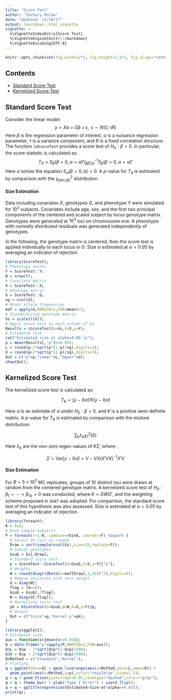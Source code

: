 ```yaml
---
title: "Score Test"
author: "Zachary McCaw"
date: "Updated: 11/10/17"
output: rmarkdown::html_vignette
vignette: >
  %\VignetteIndexEntry{Score Test}
  %\VignetteEngine{knitr::rmarkdown}
  %\VignetteEncoding{UTF-8}
---
```


```r
knitr::opts_chunk$set(fig.width=2*3, fig.height=1.5*2, fig.align="center", fig.path='Figs/',echo=T, warning=F, message=F, cache=T, results='hold');
```

## Contents

* [Standard Score Test](#standard-score-test)
* [Kernelized Score Test](#kernelized-score-test)

## Standard Score Test
Consider the linear model:
$$
y = X\alpha + G\beta+\epsilon,\;\; \epsilon\sim N(0,\tau R)
$$
Here $\beta$ is the regression parameter of interest, $\alpha$ is a nuisance regression parameter, $\tau$ is a variance component, and $R$ is a fixed correlation structure. The function `lmScoreTest` provides a score test of $H_{0}:\beta = 0$. In particular, the score statistic is calculated as:
$$
T_{S} = S_{\beta}(\beta=0,\alpha=\tilde{\alpha})'I_{\beta\beta'|\alpha}^{-1}S_{\beta}(\beta=0,\alpha=\tilde{\alpha})'
$$
Here $\tilde{\alpha}$ solves the equation $S_{\alpha}(\beta=0,\alpha) = 0$. A $p$-value for $T_{S}$ is estimated by comparison with the $\chi_{\dim(\beta)}^{2}$ distribution. 

#### Size Estimation
Data including covariates $X$, genotypes $G$, and phenotype $Y$ were simulated for $10^{3}$ subjects. Covariates include age, sex, and the first two principal components of the centered and scaled subject by locus genotype matrix. Genotypes were generated at $10^{3}$ loci on chromosome one. A phenotype with normally distributed residuals was generated independently of genotypes. 

In the following, the genotype matrix is centered, then the score test is applied individually to each locus in $G$. Size is estimated at $\alpha = 0.05$ by averaging an indicator of rejection. 

```r
library(ScoreTest);
# Phenotype vector
Y = ScoreTest::Y;
N = nrow(Y);
# Covariate matrix
X = ScoreTest::X;
# Genotype matrix
G = ScoreTest::G;
ng = ncol(G);
# Minor allele frequencies
maf = apply(G,MARGIN=1,FUN=mean)/2;
# Standardizing genotype matrix
Gs = scale(t(G));
# Apply score test to each column of Gs
Results = sScoreTest(G=Gs,X=X,y=Y);
# Estimated size
cat("Estimated size at alpha=0.05:\n");
p = mean(Results[,"p"]<=0.05);
L = round(p-2*sqrt(p*(1-p)/ng),digits=3);
U = round(p+2*sqrt(p*(1-p)/ng),digits=3);
Out = c("p"=p,"Lower"=L,"Upper"=U);
show(Out);
```

## Kernelized Score Test
The kernelized score test is calculated as:

$$
T_{K} = (y-X\tilde{\alpha})'K(y-X\tilde{\alpha})
$$

Here $\tilde{\alpha}$ is an estimate of $\alpha$ under $H_{0}:\beta =0$, and $K$ is a positive semi-definite matrix. A $p$-value for $T_{K}$ is estimated by comparison with the mixture distribution:

$$
\sum_{k}\lambda_{k}\chi_{1}^{2}(0)
$$

Here $\lambda_{k}$ are the non-zero eigen-values of $K\tilde{\Sigma}$, where:

$$
\tilde{\Sigma} = \text{Var}\left[y-X\tilde{\alpha}\right] = V-VX(X'VX)^{-1}X'V
$$

#### Size Estimation
For $R=5\times10^{2}$ MC replicates, groups of $10$ distinct loci were drawn at random from the centered genotype matrix. A kernelized score test of $H_{0}:\beta_{1}=\cdots=\beta_{10}=0$ was conducted, where $K = GWG'$, and the weighting scheme proposed in `SKAT` was adopted. For comparison, the standard score test of this hypothesis was also assessed. Size is estimated at $\alpha = 0.05$ by averaging an indicator of rejection.

```r
library(foreach);
R = 5e2;
# Down sample subjects
P = foreach(r=1:R,.combine=rbind,.inorder=F) %dopar% {
  # Select 10 loci at random
  Draw = sort(sample(ncol(Gs),size=10,replace=F));
  # Subset genotypes
  Gsub = Gs[,Draw];
  # Standard score test
  p = ScoreTest::ScoreTest(G=Gsub,X=X,y=Y)["p"];
  # Weights
  W = round(diag((dbeta(x=maf[Draw],1,25))^2),digits=6);
  # Remove positions with zero weight
  d = diag(W);
  flag = (d==0);
  Gsub = Gsub[,!flag];
  W = diag(d[!flag]);
  # Kernelized score test
  pk = kScoreTest(G=Gsub,W=W,X=X,y=Y)$p;
  # Output
  Out = c("Score"=p,"Kernel.p"=pk);
}
```

```r
library(ggplot2);
# Estimated size
aux = function(x){mean(x<=0.05)};
Q = data.frame("p"=apply(P,MARGIN=2,FUN=aux));
Q$L = Q$p - 2*sqrt(Q$p*(1-Q$p)/500);
Q$U = Q$p + 2*sqrt(Q$p*(1-Q$p)/500);
Q$Method = c("Standard","Kernel");
# Plotting
q = ggplot(data=Q) + geom_linerange(aes(x=Method,ymin=L,ymax=U)) +
  geom_point(aes(x=Method,y=p),color="royalblue",size=1.5);
q = q + geom_hline(yintercept=0.05,linetype="dashed",color="gray");
q = q + theme_bw() + ylab("Type I Error") + coord_flip();
q = q + ggtitle(expression(Estimated~Size~at~alpha==0.05));
print(q);
```